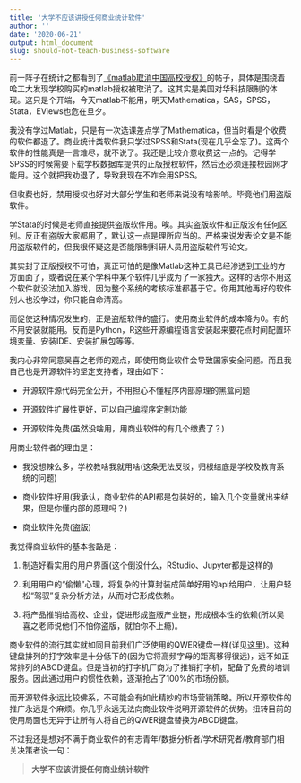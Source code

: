 ```yaml
---
title: '大学不应该讲授任何商业统计软件'
author: ''
date: '2020-06-21'
output: html_document
slug: should-not-teach-business-software
---
```



前一阵子在统计之都看到了[《matlab取消中国高校授权》](https://d.cosx.org/d/421572-matlab)的帖子，具体是围绕着哈工大发现学校购买的matlab授权被取消了。这其实是美国对华科技限制的体现。这只是个开端，今天matlab不能用，明天Mathematica，SAS，SPSS，Stata，EViews也危在旦夕。

我没有学过Matlab，只是有一次选课差点学了Mathematica，但当时看是个收费的软件都退了。商业统计类软件我只学过SPSS和Stata(现在几乎全忘了)。这两个软件的性能真是一言难尽，就不说了。我还是比较介意收费这一点的。记得学SPSS的时候需要下载学校数据库提供的正版授权软件，然后还必须连接校园网才能用。这个就把我劝退了，导致我现在不咋会用SPSS。

但收费也好，禁用授权也好对大部分学生和老师来说没有啥影响。毕竟他们用盗版软件。

学Stata的时候是老师直接提供盗版软件用。唉。其实盗版软件和正版没有任何区别。反正有盗版大家都用了，默认这一点是理所应当的。严格来说发表论文是不能用盗版软件的，但我很怀疑这是否能限制科研人员用盗版软件写论文。

其实封了正版授权不可怕，真正可怕的是像Matlab这种工具已经渗透到工业的方方面面了，或者说在某个学科中某个软件几乎成为了一家独大。这样的话你不用这个软件就没法加入游戏，因为整个系统的考核标准都基于它。你用其他再好的软件别人也没学过，你只能自命清高。

而促使这种情况发生的，正是盗版软件的盛行。使用商业软件的成本降为0。有的不用安装就能用。反而是Python，R这些开源编程语言安装起来要花点时间配置环境变量、安装IDE、安装扩展包等等。

我内心非常同意吴喜之老师的观点，即使用商业软件会导致国家安全问题。而且我自己也是开源软件的坚定支持者，理由如下：

+ 开源软件源代码完全公开，不用担心不懂程序内部原理的黑盒问题

+ 开源软件扩展性更好，可以自己编程序定制功能

+ 开源软件免费(虽然没啥用，用商业软件的有几个缴费了？)

用商业软件者的理由是：

+ 我没想辣么多，学校教啥我就用啥(这条无法反驳，归根结底是学校及教育系统的问题)

+ 商业软件好用(我承认，商业软件的API都是包装好的，输入几个变量就出来结果，但是你懂内部的原理吗？)

+ 商业软件免费(盗版)

我觉得商业软件的基本套路是：

1. 制造好看实用的用户界面(这个倒没什么，RStudio、Jupyter都是这样的)

2. 利用用户的“偷懒”心理，将复杂的计算封装成简单好用的api给用户，让用户轻松“驾驭”复杂分析方法，从而对它形成依赖。

3. 将产品推销给高校、企业，促进形成盗版产业链，形成根本性的依赖(所以吴喜之老师说他们不怕你盗版，就怕你不上瘾)。

商业软件的流行其实就如同目前我们广泛使用的QWER键盘一样(详见[这里](https://mp.weixin.qq.com/s/5ueQ_X_d5JuUCstv0SUpng))。这种键盘排列的打字效率是十分低下的(因为它将高频字母的距离移得很远)，远不如正常排列的ABCD键盘。但是当初的打字机厂商为了推销打字机，配备了免费的培训服务。因此通过用户的惯性依赖，逐渐抢占了100%的市场份额。

而开源软件永远比较佛系，不可能会有如此精妙的市场营销策略。所以开源软件的推广永远是个麻烦。你几乎永远无法向商业软件说明开源软件的优势。扭转目前的使用局面也无异于让所有人将自己的QWER键盘替换为ABCD键盘。

不过我还是想对不满于商业软件的有志青年/数据分析者/学术研究者/教育部门相关决策者说一句：

> **大学不应该讲授任何商业统计软件**



















